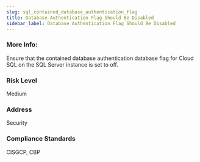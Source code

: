```yaml
---
slug: sql_contained_database_authentication_flag
title: Database Authentication Flag Should Be Disabled
sidebar_label: Database Authentication Flag Should Be Disabled
---
```


### More Info:

Ensure that the contained database authentication database flag for Cloud SQL on the SQL Server instance is set to off.

### Risk Level

Medium

### Address

Security

### Compliance Standards

CISGCP, CBP

